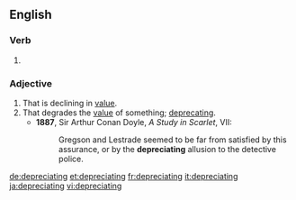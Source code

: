 ==English==

===Verb===
{{head|en|present participle}}

# {{present participle of|depreciate|lang=en|nocat=1}}

===Adjective===
{{en-adj}}

# That is declining in [[value]].
# That degrades the [[value]] of something; [[deprecating]].
#* '''1887''', Sir Arthur Conan Doyle, ''A Study in Scarlet'', VII:
#*: Gregson and Lestrade seemed to be far from satisfied by this assurance, or by the '''depreciating''' allusion to the detective police.

[[de:depreciating]]
[[et:depreciating]]
[[fr:depreciating]]
[[it:depreciating]]
[[ja:depreciating]]
[[vi:depreciating]]